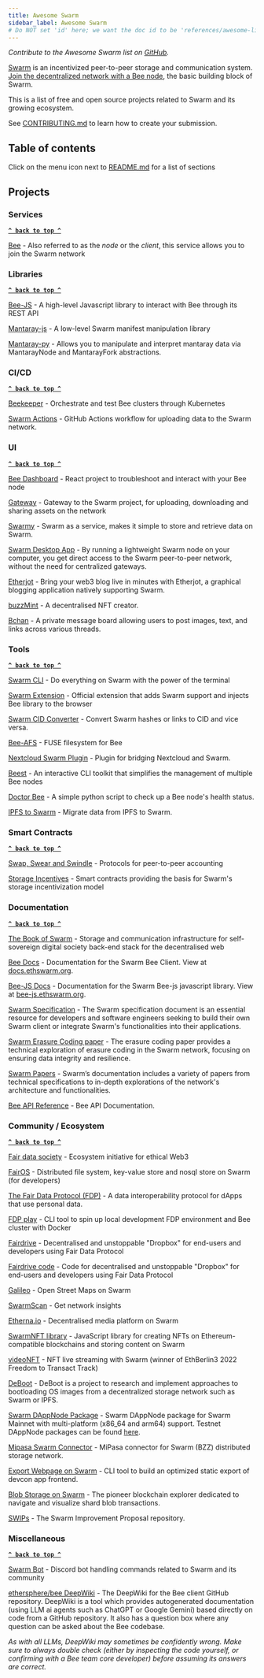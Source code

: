 ```yaml
---
title: Awesome Swarm
sidebar_label: Awesome Swarm
# Do NOT set 'id' here; we want the doc id to be 'references/awesome-list' from the path
---
```


*Contribute to the Awesome Swarm list on [GitHub](https://github.com/ethersphere/awesome-swarm).*

[Swarm](https://www.ethswarm.org/) is an incentivized peer-to-peer storage and communication system. [Join the decentralized network with a Bee node](https://docs.ethswarm.org/docs/installation/quick-start), the basic building block of Swarm.

This is a list of free and open source projects related to Swarm and its growing ecosystem.

See [CONTRIBUTING.md](https://github.com/ethersphere/awesome-swarm/blob/master/CONTRIBUTING.md) to learn how to create your submission.

## Table of contents

Click on the menu icon next to [README.md](#readme) for a list of sections

## Projects

### Services

**[`^ back to top ^`](#)**

[Bee](https://github.com/ethersphere/bee) - Also referred to as the _node_ or the _client_, this service allows you to join the Swarm network


### Libraries

**[`^ back to top ^`](#)**

[Bee-JS](https://github.com/ethersphere/bee-js) - A high-level Javascript library to interact with Bee through its REST API

[Mantaray-js](https://github.com/ethersphere/mantaray-js) - A low-level Swarm manifest manipulation library

[Mantaray-py](https://github.com/Ankvik-Tech-Labs/mantaray-py/) - Allows you to manipulate and interpret mantaray data via MantarayNode and MantarayFork abstractions.

### CI/CD

**[`^ back to top ^`](#)**

[Beekeeper](https://github.com/ethersphere/beekeeper) - Orchestrate and test Bee clusters through Kubernetes

[Swarm Actions](https://github.com/ethersphere/swarm-actions) - GitHub Actions workflow for uploading data to the Swarm network.  

### UI

**[`^ back to top ^`](#)**

[Bee Dashboard](https://github.com/ethersphere/bee-dashboard) - React project to troubleshoot and interact with your Bee node

[Gateway](https://github.com/ethersphere/gateway) - Gateway to the Swarm project, for uploading, downloading and sharing assets on the network

[Swarmy](https://swarmy.cloud/) - Swarm as a service, makes it simple to store and retrieve data on Swarm. 

[Swarm Desktop App](https://www.ethswarm.org/build/desktop) -  By running a lightweight Swarm node on your computer, you get direct access to the Swarm peer-to-peer network, without the need for centralized gateways.    

[Etherjot](https://github.com/ethersphere/etherjot) - Bring your web3 blog live in minutes with Etherjot, a graphical blogging application natively supporting Swarm.

[buzzMint](https://github.com/ethersphere/awesome-swarm/blob/master/buzz-mint.eth.limo) - A decentralised NFT creator.

[Bchan](https://bchan.bzz.limo/) - A private message board allowing users to post images, text, and links across various threads.

### Tools

**[`^ back to top ^`](#)**

[Swarm CLI](https://github.com/ethersphere/swarm-cli) - Do everything on Swarm with the power of the terminal

[Swarm Extension](https://github.com/ethersphere/swarm-extension) - Official extension that adds Swarm support and injects Bee library to the browser

[Swarm CID Converter](https://github.com/agazso/swarm-cid-converter) - Convert Swarm hashes or links to CID and vice versa.

[Bee-AFS](https://github.com/aloknerurkar/bee-afs) - FUSE filesystem for Bee

[Nextcloud Swarm Plugin](https://github.com/MetaProvide/nextcloud-swarm-plugin) - Plugin for bridging Nextcloud and Swarm.

[Beest](https://github.com/w3rkspacelabs/beest) -  An interactive CLI toolkit that simplifies the management of multiple Bee nodes

[Doctor Bee](https://github.com/w3rkspacelabs/doctor-bee) - A simple python script to check up a Bee node's health status.

[IPFS to Swarm](https://github.com/Solar-Punk-Ltd/ipfs-to-swarm) - Migrate data from IPFS to Swarm.

### Smart Contracts

**[`^ back to top ^`](#)**

[Swap, Swear and Swindle](https://github.com/ethersphere/swap-swear-and-swindle) - Protocols for peer-to-peer accounting

[Storage Incentives](https://github.com/ethersphere/storage-incentives) - Smart contracts providing the basis for Swarm's storage incentivization model

### Documentation

**[`^ back to top ^`](#)**

[The Book of Swarm](https://docs.ethswarm.org/the-book-of-swarm.pdf) - Storage and communication infrastructure for self-sovereign digital society back-end stack for the decentralised web

[Bee Docs](https://github.com/ethersphere/bee-docs) - Documentation for the Swarm Bee Client. View at [docs.ethswarm.org](https://docs.ethswarm.org/docs/).

[Bee-JS Docs](https://github.com/ethersphere/bee-js-docs) - Documentation for the Swarm Bee-js javascript library. View at [bee-js.ethswarm.org](https://bee-js.ethswarm.org/docs/).

[Swarm Specification](https://papers.ethswarm.org/p/swarm-specification/) - The Swarm specification document is an essential resource for developers and software engineers seeking to build their own Swarm client or integrate Swarm's functionalities into their applications.

[Swarm Erasure Coding paper](https://papers.ethswarm.org/p/erasure/) - The erasure coding paper provides a technical exploration of erasure coding in the Swarm network, focusing on ensuring data integrity and resilience.

[Swarm Papers](https://papers.ethswarm.org/) - Swarm’s documentation includes a variety of papers from technical specifications to in-depth explorations of the network's architecture and functionalities.

[Bee API Reference](https://docs.ethswarm.org/api/) - Bee API Documentation.


### Community / Ecosystem

**[`^ back to top ^`](#)**

[Fair data society](https://fairdatasociety.org/) - Ecosystem initiative for ethical Web3

[FairOS](https://github.com/fairDataSociety/fairOS-dfs) - Distributed file system, key-value store and nosql store on Swarm (for developers)

[The Fair Data Protocol (FDP)](https://fdp.fairdatasociety.org/) - A data interoperability protocol for dApps that use personal data.
 
[FDP play](https://github.com/fairDataSociety/fdp-play) - CLI tool to spin up local development FDP environment and Bee cluster with Docker

[Fairdrive](https://fairdrive.fairdatasociety.org/) - Decentralised and unstoppable "Dropbox" for end-users and developers using Fair Data Protocol

[Fairdrive code](https://github.com/fairDataSociety/fairdrive-theapp) - Code for decentralised and unstoppable "Dropbox" for end-users and developers using Fair Data Protocol

[Galileo](https://app.galileo.fairdatasociety.org/) - Open Street Maps on Swarm

[SwarmScan](https://swarmscan.resenje.org/) - Get network insights

[Etherna.io](https://etherna.io/) - Decentralised media platform on Swarm

[SwarmNFT library](https://github.com/igar1991/SwarmNFT) - JavaScript library for creating NFTs on Ethereum-compatible blockchains and storing content on Swarm

[videoNFT](https://github.com/pabloVoorvaart/videoNFT/) - NFT live streaming with Swarm (winner of EthBerlin3 2022 Freedom to Transact Track)

[DeBoot](https://github.com/awmacpherson/deboot) - DeBoot is a project to research and implement approaches to bootloading OS images from a decentralized storage network such as Swarm or IPFS.

[Swarm DAppNode Package](https://github.com/rndlabs/dappnodepackage-swarm) - Swarm DAppNode package for Swarm Mainnet with multi-platform (x86_64 and arm64) support. Testnet DAppNode packages can be found [here](https://github.com/rndlabs/dappnodepackage-swarm-testnet).

[Mipasa Swarm Connector](https://github.com/MiPasa/mipasa-swarm-connector/) - MiPasa connector for Swarm (BZZ) distributed storage network.

[Export Webpage on Swarm](https://github.com/ethersphere/devcon-swarm-exporter) - CLI tool to build an optimized static export of devcon app frontend.

[Blob Storage on Swarm](https://github.com/Blobscan/blobscan) - The pioneer blockchain explorer dedicated to navigate and visualize shard blob transactions.

[SWIPs](https://github.com/ethersphere/SWIPs) - The Swarm Improvement Proposal repository.

### Miscellaneous

**[`^ back to top ^`](#)**

[Swarm Bot](https://github.com/ethersphere/swarm-bot) - Discord bot handling commands related to Swarm and its community

[ethersphere/bee DeepWiki](https://deepwiki.com/ethersphere/bee) - The DeepWiki for the Bee client GitHub repository. DeepWiki is a tool which provides autogenerated documentation (using LLM ai agents such as ChatGPT or Google Gemini) based directly on code from a GitHub repository. It also has a question box where any question can be asked about the Bee codebase.


*As with all LLMs, DeepWiki may sometimes be confidently wrong. Make sure to always double check (either by inspecting the code yourself, or confirming with a Bee team core developer) before assuming its answers are correct.*
